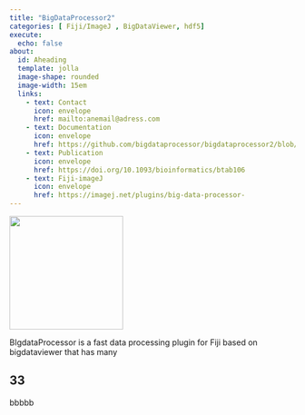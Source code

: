 ```yaml
---
title: "BigDataProcessor2"
categories: [ Fiji/ImageJ , BigDataViewer, hdf5] 
execute:
  echo: false
about: 
  id: Aheading
  template: jolla
  image-shape: rounded
  image-width: 15em
  links:
    - text: Contact
      icon: envelope
      href: mailto:anemail@adress.com
    - text: Documentation
      icon: envelope
      href: https://github.com/bigdataprocessor/bigdataprocessor2/blob/master/README.md
    - text: Publication
      icon: envelope
      href: https://doi.org/10.1093/bioinformatics/btab106
    - text: Fiji-imageJ
      icon: envelope
      href: https://imagej.net/plugins/big-data-processor-
---
```


 ![](BDP2-icon.png){width=200}
 
BIgdataProcessor is a fast data processing plugin for Fiji based on bigdataviewer that has many 


## 33 
bbbbb